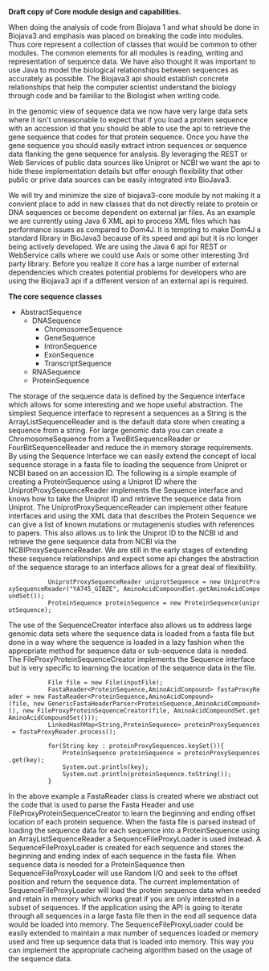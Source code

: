 '''Draft copy of Core module design and capabilities.'''

When doing the analysis of code from Biojava 1 and what should be done in Biojava3 and emphasis was placed on breaking the code into modules. Thus core represent a collection of classes that would be common to other modules. The common elements for all modules is reading, writing and representation of sequence data. We have also thought it was important to use Java to model the biological relationships between sequences as accurately as possible. The Biojava3 api should establish concrete relationships that help the computer scientist understand the biology through code and be familiar to the Biologist when writing code. 

In the genomic view of sequence data we now have very large data sets where it isn't unreasonable to expect that if you load a protein sequence with an accession id that you should be able to use the api to retrieve the gene sequence that codes for that protein sequence. Once you have the gene sequence you should easily extract intron sequences or sequence data flanking the gene sequence for analysis. By leveraging the REST or Web Services of public data sources like Uniprot or NCBI we want the api to hide these implementation details but offer enough flexibility that other public or prive data sources can be easily integrated into BioJava3. 

We will try and minimize the size of biojava3-core module by not making it a convient place to add in new classes that do not directly relate to protein or DNA sequences or become dependent on external jar files. As an example we are currently using Java 6 XML api to process XML files which has performance issues as compared to Dom4J. It is tempting to make Dom4J a standard library in BioJava3 because of its speed and api but it is no longer being actively developed. We are using the Java 6 api for REST or WebService calls where we could use Axis or some other interesting 3rd party library. Before you realize it core has a large number of external dependencies which creates potential problems for developers who are using the Biojava3 api if a different version of an external api is required. 


'''The core sequence classes'''

*AbstractSequence
**DNASequence
***ChromosomeSequence
***GeneSequence
***IntronSequence
***ExonSequence
***TranscriptSequence
**RNASequence
**ProteinSequence

The storage of the sequence data is defined by the Sequence interface which allows for some interesting and we hope useful abstraction. The simplest Sequence interface to represent a sequences as a String is the ArrayListSequenceReader and is the default data store when creating a sequence from a string. For large genomic data you can create a ChromosomeSequence from a TwoBitSequenceReader or FourBitSequenceReader and reduce the in memory storage requirements. By using the Sequence Interface we can easily extend the concept of local sequence storage in a fasta file to loading the sequence from Uniprot or NCBI based on an accession ID. The following is a simple example of creating a ProteinSequence using a Uniprot ID where the UniprotProxySequenceReader implements the Sequence interface and knows how to take the Uniprot ID and retrieve the sequence data from Uniprot. The UniprotProxySequenceReader can implement other feature interfaces and using the XML data that describes the Protein Sequence we can give a list of known mutations or mutagenenis studies with references to papers. This also allows us to link the Uniprot ID to the NCBI id and retrieve the gene sequence data from NCBI via the NCBIProxySequenceReader. We are still in the early stages of extending these sequence relationships and expect some api changes the abstraction of the sequence storage to an interface allows for a great deal of flexibility.    

<java>
            UniprotProxySequenceReader<AminoAcidCompound> uniprotSequence = new UniprotProxySequenceReader<AminoAcidCompound>("YA745_GIBZE", AminoAcidCompoundSet.getAminoAcidCompoundSet());
            ProteinSequence proteinSequence = new ProteinSequence(uniprotSequence);
</java>


The use of the SequenceCreator interface also allows us to address large genomic data sets where the sequence data is loaded from a fasta file but done in a way where the sequence is loaded in a lazy fashion when the appropriate method for sequence data or sub-sequence data is needed. The FileProxyProteinSequenceCreator implements the Sequence interface but is very specific to learning the location of the sequence data in the file. 

<java>
            File file = new File(inputFile);
            FastaReader<ProteinSequence,AminoAcidCompound> fastaProxyReader = new FastaReader<ProteinSequence,AminoAcidCompound>(file, new GenericFastaHeaderParser<ProteinSequence,AminoAcidCompound>(), new FileProxyProteinSequenceCreator(file, AminoAcidCompoundSet.getAminoAcidCompoundSet()));
            LinkedHashMap<String,ProteinSequence> proteinProxySequences = fastaProxyReader.process();

            for(String key : proteinProxySequences.keySet()){
                ProteinSequence proteinSequence = proteinProxySequences.get(key);
                System.out.println(key);
                System.out.println(proteinSequence.toString());
            }
</java>

In the above example a FastaReader class is created where we abstract out the code that is used to parse the Fasta Header and use FileProxyProteinSequenceCreator to learn the beginning and ending offset location of each protein sequence. When the fasta file is parsed instead of loading the sequence data for each sequence into a ProteinSequence using an ArrayListSequenceReader a SequenceFileProxyLoader is used instead. A SequenceFileProxyLoader is created for each sequence and stores the beginning and ending index of each sequence in the fasta file. When sequence data is needed for a ProteinSequence then SequenceFileProxyLoader will use Random I/O and seek to the offset position and return the sequence data. The current implementation of SequenceFileProxyLoader will load the protein sequence data when needed and retain in memory which works great if you are only interested in a subset of sequences. If the application using the API is going to iterate through all sequences in a large fasta file then in the end all sequence data would be loaded into memory.  The SequenceFileProxyLoader could be easily extended to maintain a max number of sequences loaded or memory used and free up sequence data that is loaded into memory. This way you can implement the appropriate cacheing algorithm based on the usage of the sequence data.